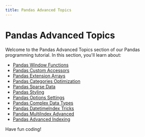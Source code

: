 ```yaml
---
title: Pandas Advanced Topics
---
```


# Pandas Advanced Topics

Welcome to the Pandas Advanced Topics section of our Pandas programming tutorial. In this section, you'll learn about:

- [Pandas Window Functions](./0-pandas-window-functions.mdx)
- [Pandas Custom Accessors](./1-pandas-custom-accessors.mdx)
- [Pandas Extension Arrays](./2-pandas-extension-arrays.mdx)
- [Pandas Categories Optimization](./3-pandas-categories-optimization.mdx)
- [Pandas Sparse Data](./4-pandas-sparse-data.mdx)
- [Pandas Styling](./5-pandas-styling.mdx)
- [Pandas Options Settings](./6-pandas-options-settings.mdx)
- [Pandas Complex Data Types](./7-pandas-complex-data-types.mdx)
- [Pandas DatetimeIndex Tricks](./8-pandas-datetimeindex-tricks.mdx)
- [Pandas MultiIndex Advanced](./9-pandas-multiindex-advanced.mdx)
- [Pandas Advanced Indexing](./10-pandas-advanced-indexing.mdx)

Have fun coding!